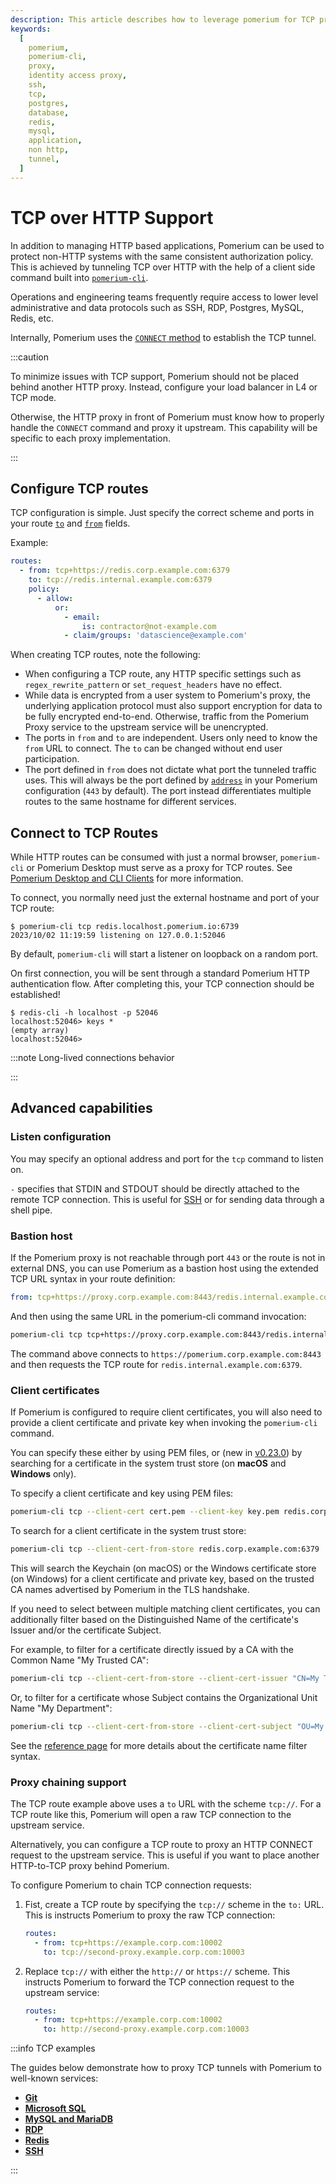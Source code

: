 ```yaml
---
description: This article describes how to leverage pomerium for TCP proxying.
keywords:
  [
    pomerium,
    pomerium-cli,
    proxy,
    identity access proxy,
    ssh,
    tcp,
    postgres,
    database,
    redis,
    mysql,
    application,
    non http,
    tunnel,
  ]
---
```



# TCP over HTTP Support

In addition to managing HTTP based applications, Pomerium can be used to protect non-HTTP systems with the same consistent authorization policy. This is achieved by tunneling TCP over HTTP with the help of a client side command built into [`pomerium-cli`](/docs/deploy/clients/pomerium-cli).

Operations and engineering teams frequently require access to lower level administrative and data protocols such as SSH, RDP, Postgres, MySQL, Redis, etc.

Internally, Pomerium uses the [`CONNECT` method](https://developer.mozilla.org/en-US/docs/Web/HTTP/Methods/CONNECT) to establish the TCP tunnel.

:::caution

To minimize issues with TCP support, Pomerium should not be placed behind another HTTP proxy. Instead, configure your load balancer in L4 or TCP mode.

Otherwise, the HTTP proxy in front of Pomerium must know how to properly handle the `CONNECT` command and proxy it upstream. This capability will be specific to each proxy implementation.

:::

## Configure TCP routes

TCP configuration is simple. Just specify the correct scheme and ports in your route [`to`](/docs/reference/routes/to) and [`from`](/docs/reference/routes/from) fields.

Example:

```yaml
routes:
  - from: tcp+https://redis.corp.example.com:6379
    to: tcp://redis.internal.example.com:6379
    policy:
      - allow:
          or:
            - email:
                is: contractor@not-example.com
            - claim/groups: 'datascience@example.com'
```

When creating TCP routes, note the following:

- When configuring a TCP route, any HTTP specific settings such as `regex_rewrite_pattern` or `set_request_headers` have no effect.
- While data is encrypted from a user system to Pomerium's proxy, the underlying application protocol must also support encryption for data to be fully encrypted end-to-end. Otherwise, traffic from the Pomerium Proxy service to the upstream service will be unencrypted.
- The ports in `from` and `to` are independent. Users only need to know the `from` URL to connect. The `to` can be changed without end user participation.
- The port defined in `from` does not dictate what port the tunneled traffic uses. This will always be the port defined by [`address`](/docs/reference/address) in your Pomerium configuration (`443` by default). The port instead differentiates multiple routes to the same hostname for different services.

## Connect to TCP Routes

While HTTP routes can be consumed with just a normal browser, `pomerium-cli` or Pomerium Desktop must serve as a proxy for TCP routes. See [Pomerium Desktop and CLI Clients](tcp/client) for more information.

To connect, you normally need just the external hostname and port of your TCP route:

```shell-session
$ pomerium-cli tcp redis.localhost.pomerium.io:6739
2023/10/02 11:19:59 listening on 127.0.0.1:52046
```

By default, `pomerium-cli` will start a listener on loopback on a random port.

On first connection, you will be sent through a standard Pomerium HTTP authentication flow. After completing this, your TCP connection should be established!

```shell-session
$ redis-cli -h localhost -p 52046
localhost:52046> keys *
(empty array)
localhost:52046>
```

:::note Long-lived connections behavior

<LongLivedConnections />

:::

## Advanced capabilities

### Listen configuration

You may specify an optional address and port for the `tcp` command to listen on.

`-` specifies that STDIN and STDOUT should be directly attached to the remote TCP connection. This is useful for [SSH](tcp/examples/ssh#tunnel-and-connect-simultaneously) or for sending data through a shell pipe.

### Bastion host

If the Pomerium proxy is not reachable through port `443` or the route is not in external DNS, you can use Pomerium as a bastion host using the extended TCP URL syntax in your route definition:

```yaml
from: tcp+https://proxy.corp.example.com:8443/redis.internal.example.com:6379
```

And then using the same URL in the pomerium-cli command invocation:

```bash
pomerium-cli tcp tcp+https://proxy.corp.example.com:8443/redis.internal.example.com:6379
```

The command above connects to `https://pomerium.corp.example.com:8443` and then requests the TCP route for `redis.internal.example.com:6379`.

### Client certificates

If Pomerium is configured to require client certificates, you will also need to provide a client certificate and private key when invoking the `pomerium-cli` command.

You can specify these either by using PEM files, or (new in [v0.23.0](https://github.com/pomerium/cli/releases/tag/v0.23.0)) by searching for a certificate in the system trust store (on **macOS** and **Windows** only).

To specify a client certificate and key using PEM files:

```bash
pomerium-cli tcp --client-cert cert.pem --client-key key.pem redis.corp.example.com:6379
```

To search for a client certificate in the system trust store:

```bash
pomerium-cli tcp --client-cert-from-store redis.corp.example.com:6379
```

This will search the Keychain (on macOS) or the Windows certificate store (on Windows) for a client certificate and private key, based on the trusted CA names advertised by Pomerium in the TLS handshake.

If you need to select between multiple matching client certificates, you can additionally filter based on the Distinguished Name of the certificate's Issuer and/or the certificate Subject.

For example, to filter for a certificate directly issued by a CA with the Common Name "My Trusted CA":

```bash
pomerium-cli tcp --client-cert-from-store --client-cert-issuer "CN=My Trusted CA" redis.corp.example.com:6379
```

Or, to filter for a certificate whose Subject contains the Organizational Unit Name "My Department":

```bash
pomerium-cli tcp --client-cert-from-store --client-cert-subject "OU=My Department" redis.corp.example.com:6379
```

See the [reference page](/docs/capabilities/tcp/reference#certificate-name-filters) for more details about the certificate name filter syntax.

### Proxy chaining support

The TCP route example above uses a `to` URL with the scheme `tcp://`. For a TCP route like this, Pomerium will open a raw TCP connection to the upstream service.

Alternatively, you can configure a TCP route to proxy an HTTP CONNECT request to the upstream service. This is useful if you want to place another HTTP-to-TCP proxy behind Pomerium.

To configure Pomerium to chain TCP connection requests:

1. Fist, create a TCP route by specifying the `tcp://` scheme in the `to:` URL. This is instructs Pomerium to proxy the raw TCP connection:

   ```yaml title="docker-compose.yaml"
   routes:
     - from: tcp+https://example.corp.com:10002
       to: tcp://second-proxy.example.corp.com:10003
   ```

1. Replace `tcp://` with either the `http://` or `https://` scheme. This instructs Pomerium to forward the TCP connection request to the upstream service:

   ```yaml title="docker-compose.yaml"
   routes:
     - from: tcp+https://example.corp.com:10002
       to: http://second-proxy.example.corp.com:10003
   ```

:::info TCP examples

The guides below demonstrate how to proxy TCP tunnels with Pomerium to well-known services:

- [**Git**](tcp/examples/git)
- [**Microsoft SQL**](tcp/examples/ms-sql)
- [**MySQL and MariaDB**](tcp/examples/mysql)
- [**RDP**](tcp/examples/rdp)
- [**Redis**](tcp/examples/redis)
- [**SSH**](tcp/examples/ssh)

:::
